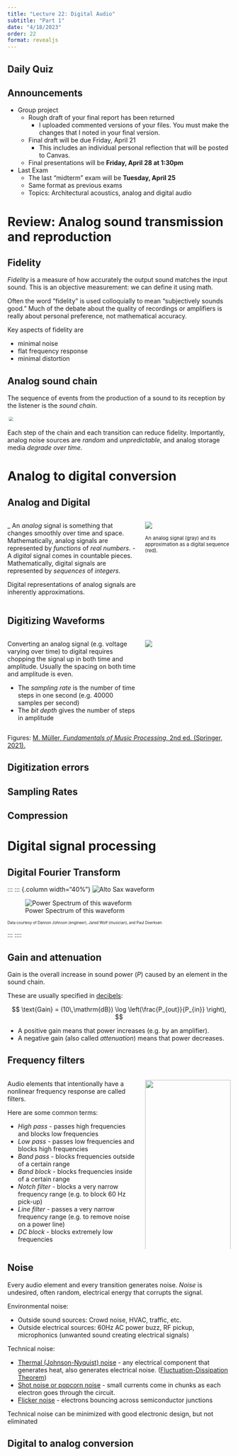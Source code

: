```yaml
---
title: "Lecture 22: Digital Audio"
subtitle: "Part 1"
date: "4/18/2023"
order: 22
format: revealjs
---
```

 
## Daily Quiz

## Announcements

::: {.incremental}
- Group project
  - Rough draft of your final report has been returned
    - I uploaded commented versions of your files.  You must make the changes that I noted in your final version.
  - Final draft will be due Friday, April 21
    - This includes an individual personal reflection that will be posted to Canvas.
  - Final presentations will be **Friday, April 28 at 1:30pm**
- Last Exam
  - The last "midterm" exam will be **Tuesday, April 25**
  - Same format as previous exams
  - Topics: Architectural acoustics, analog and digital audio
:::

# Review: Analog sound transmission and reproduction

## Fidelity

*Fidelity* is a measure of how accurately the output sound matches the input sound.
This is an objective measurement: we can define it using math.

Often the word "fidelity" is used colloquially to mean "subjectively sounds good."
Much of the debate about the quality of recordings or amplifiers is really about personal preference, not mathematical accuracy.

Key aspects of fidelity are

- minimal noise
- flat frequency response
- minimal distortion

## Analog sound chain

The sequence of events from the production of a sound to its reception by the listener is the *sound chain*.

![](figs/lecture-22/SoundChain-AnalogPlus.svg){ style="scale:0.6;" }

Each step of the chain and each transition can reduce fidelity.  Importantly, analog noise sources are *random* and *unpredictable*, and analog storage media *degrade over time*.

# Analog to digital conversion

## Analog and Digital

:::: {.columns}
::: {.column width="60%"}
_ An *analog* signal is something that changes smoothly over time and space.  Mathematically, analog signals are represented by *functions* of *real numbers*.
- A *digital* signal comes in countable pieces.  Mathematically, digital signals are represented by *sequences* of *integers*.

Digital representations of analog signals are inherently approximations.

:::
::: {.column width="40%"}
![](figs/lecture-22/Digital.signal.discret.svg)

::: {style="font-size:80%"}
An analog signal (gray) and its approximation as a digital sequence (red).
:::
:::
::::

## Digitizing Waveforms

:::: {.columns}
::: {.column width="60%"}
Converting an analog signal (e.g. voltage varying over time) to digital requires chopping the signal up in both time and amplitude.  Usually the spacing on both time and amplitude is even.

- The *sampling rate* is the number of time steps in one second (e.g. 40000 samples per second)
- The *bit depth* gives the number of steps in amplitude

<!-- TODO give math~ -->

:::
::: {.column width="40%"}
![](figs/lecture-22/Conversion_AD_DA.png)
:::
::::
::: aside
Figures: [M. Müller, *Fundamentals of Music Processing*, 2nd ed. (Springer, 2021).](https://www.audiolabs-erlangen.de/fau/professor/mueller/bookFMP)
:::

## Digitization errors

## Sampling Rates

## Compression

# Digital signal processing

## Digital Fourier Transform

:::
::: {.column width="40%"}
![Alto Sax waveform](figs/lecture-21/alto-sax-waveform.png)

![Power Spectrum of this waveform](figs/lecture-21/alto-sax-PS.png)

::: { style="font-size:60%" }
Data courtesy of Dannon Johnson (engineer), Jared Wolf (musician), and Paul Doerksen
:::
:::
::::

## Gain and attenuation

Gain is the overall increase in sound power (*P*) caused by an element in the sound chain.

These are usually specified in [decibels](lecture-08.html#decibels):

$$
\text{Gain} = (10\,\mathrm{dB}) \log \left(\frac{P_{out}}{P_{in}} \right),
$$

- A positive gain means that power increases (e.g. by an amplifier).
- A negative gain (also called *attenuation*) means that power decreases.

## Frequency filters

:::: {.columns}
::: {.column width="60%"}

Audio elements that intentionally have a nonlinear frequency response are called filters.

Here are some common terms:

- *High pass* - passes high frequencies and blocks low frequencies
- *Low pass* - passes low frequencies and blocks high frequencies
- *Band pass* - blocks frequencies outside of a certain range
- *Band block* - blocks frequencies inside of a certain range
- *Notch filter* - blocks a very narrow frequency range (e.g. to block 60 Hz pick-up)
- *Line filter* - passes a very narrow frequency range (e.g. to remove noise on a power line)
- *DC block* - blocks extremely low frequencies

:::
::: {.column width="40%"}
![](figs/lecture-21/img_456.jpg){ width="100%"} 
:::
::::

## Noise

Every audio element and every transition generates noise.  *Noise* is undesired, often random, electrical energy that corrupts the signal.

Environmental noise:

- Outside sound sources: Crowd noise, HVAC, traffic, etc.
- Outside electrical sources: 60Hz AC power buzz, RF pickup, microphonics (unwanted sound creating electrical signals)

Technical noise:

- [Thermal (Johnson-Nyquist) noise](https://en.wikipedia.org/wiki/Johnson%E2%80%93Nyquist_noise) - any electrical component that generates heat, also generates electrical noise. ([Fluctuation-Dissipation Theorem](https://en.wikipedia.org/wiki/Fluctuation-dissipation_theorem))
- [Shot noise or popcorn noise](https://en.wikipedia.org/wiki/Shot_noise) - small currents come in chunks as each electron goes through the circuit.
- [Flicker noise](https://en.wikipedia.org/wiki/Flicker_noise) - electrons bouncing across semiconductor junctions

Technical noise can be minimized with good electronic design, but not eliminated

## Digital to analog conversion
